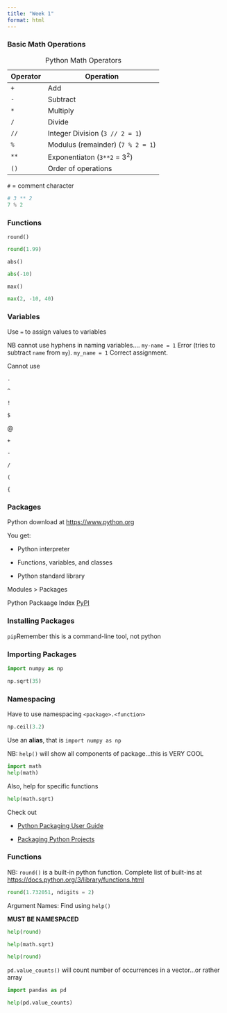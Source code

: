 ```yaml
---
title: "Week 1"
format: html
---
```


### Basic Math Operations

| Operator | Operation                         |
|----------|-----------------------------------|
| `+`      | Add                               |
| `-`      | Subtract                          |
| `*`      | Multiply                          |
| `/`      | Divide                            |
| `//`     | Integer Division (`3 // 2 = 1`)   |
| `%`      | Modulus (remainder) (`7 % 2 = 1`) |
| `**`     | Exponentiaton (`3**2` = $3^2$)    |
| `()`     | Order of operations               |

: Python Math Operators

`#` = comment character

```python
# 3 ** 2
7 % 2
```

### Functions

`round()`

```python

round(1.99)
```

`abs()`

```python
abs(-10)
```

`max()`

```python
max(2, -10, 40)
```

### Variables

Use `=` to assign values to variables

NB cannot use hyphens in naming variables.... `my-name = 1` Error (tries to subtract `name` from `my`). `my_name = 1` Correct assignment.

Cannot use

`.`

`^`

`!`

`$`

\@

`+`

`-`

`/`

`(`

`{`

### Packages

Python download at <https://www.python.org>

You get:

-   Python interpreter

-   Functions, variables, and classes

-   Python standard library

Modules \> Packages

Python Packaage Index [PyPI](https://pypi.org)

### Installing Packages

`pip`Remember this is a command-line tool, not python

### Importing Packages

```python
import numpy as np
```

```python
np.sqrt(35)
```

### Namespacing

Have to use namespacing `<package>.<function>`

```python
np.ceil(3.2)
```

Use an **alias**, that is `import numpy as np`

NB: `help()` will show all components of package...this is VERY COOL

```python
import math
help(math)
```

Also, help for specific functions

```python
help(math.sqrt)
```

Check out

-   [Python Packaging User Guide](https://packaging.python.org/en/latest/)

-   [Packaging Python Projects](https://packaging.python.org/en/latest/tutorials/packaging-projects/)

### Functions

NB: `round()` is a built-in python function. Complete list of built-ins at <https://docs.python.org/3/library/functions.html>

```python
round(1.732051, ndigits = 2)
```

Argument Names: Find using `help()`

**MUST BE NAMESPACED**

```python
help(round)
```

```python
help(math.sqrt)
```

```python
help(round)
```

`pd.value_counts()` will count number of occurrences in a vector...or rather array

```python
import pandas as pd
```

```python
help(pd.value_counts)
```